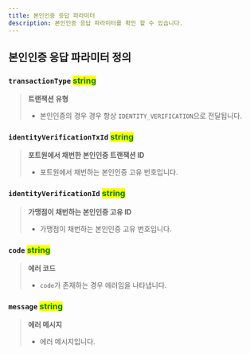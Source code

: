 ```yaml
---
title: 본인인증 응답 파라미터
description: 본인인증 응답 파라미터를 확인 할 수 있습니다.
---
```




## 본인인증 응답 파라미터 정의

### **`transactionType`** <mark style="color:green;">**string**</mark>

> **트랜잭션 유형**
>
> * 본인인증의 경우 경우 항상 `IDENTITY_VERIFICATION`으로 전달됩니다.

### **`identityVerificationTxId`** <mark style="color:green;">**string**</mark>

> **포트원에서 채번한 본인인증 트랜잭션 ID**
>
> * 포트원에서 채번하는 본인인증 고유 번호입니다.

### **`identityVerificationId`** <mark style="color:green;">**string**</mark>

> **가맹점이 채번하는 본인인증 고유 ID**
>
> * 가맹점이 채번하는 본인인증 고유 번호입니다.

### **`code`** <mark style="color:green;">**string**</mark>

> **에러 코드**
>
> * `code`가 존재하는 경우 에러임을 나타냅니다.

### **`message`** <mark style="color:green;">**string**</mark>

> **에러 메시지**
>
> * 에러 메시지입니다.
